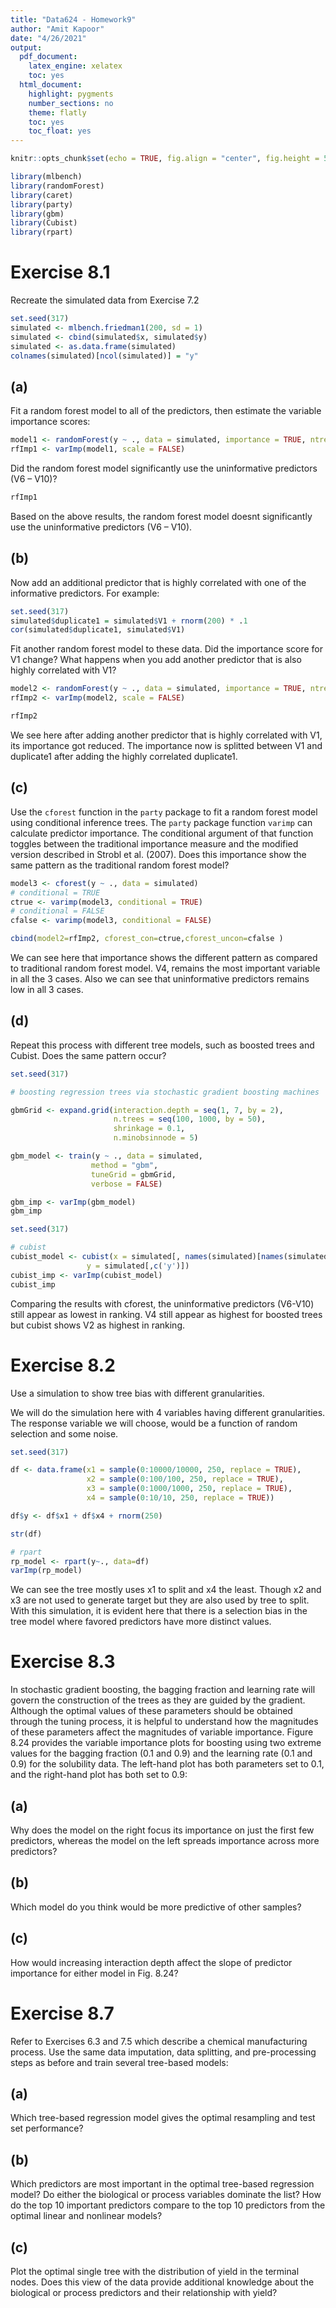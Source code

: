 ```yaml
---
title: "Data624 - Homework9"
author: "Amit Kapoor"
date: "4/26/2021"
output:
  pdf_document:
    latex_engine: xelatex
    toc: yes
  html_document:
    highlight: pygments
    number_sections: no
    theme: flatly
    toc: yes
    toc_float: yes
---
```


```r
knitr::opts_chunk$set(echo = TRUE, fig.align = "center", fig.height = 5, fig.width = 8, warning = FALSE)
```


```r

library(mlbench)
library(randomForest)
library(caret)
library(party)
library(gbm)
library(Cubist)
library(rpart)
```






# Exercise 8.1
Recreate the simulated data from Exercise 7.2


```r
set.seed(317)
simulated <- mlbench.friedman1(200, sd = 1)
simulated <- cbind(simulated$x, simulated$y)
simulated <- as.data.frame(simulated)
colnames(simulated)[ncol(simulated)] = "y"
```



## (a) 
Fit a random forest model to all of the predictors, then estimate the variable importance scores:

```r
model1 <- randomForest(y ~ ., data = simulated, importance = TRUE, ntree = 1000)
rfImp1 <- varImp(model1, scale = FALSE)
```


Did the random forest model significantly use the uninformative predictors (V6 – V10)?

```r
rfImp1
```

Based on the above results, the random forest model doesnt significantly use the uninformative predictors (V6 – V10).


## (b) 
Now add an additional predictor that is highly correlated with one of the informative predictors. For example:


```r
set.seed(317)
simulated$duplicate1 = simulated$V1 + rnorm(200) * .1
cor(simulated$duplicate1, simulated$V1)
```

Fit another random forest model to these data. Did the importance score for V1 change? What happens when you add another predictor that is also highly correlated with V1?


```r
model2 <- randomForest(y ~ ., data = simulated, importance = TRUE, ntree = 1000)
rfImp2 <- varImp(model2, scale = FALSE)
```


```r
rfImp2
```

We see here after adding another predictor that is highly correlated with V1, its importance got reduced. The importance now is splitted between V1 and duplicate1 after adding the highly correlated duplicate1. 



## (c) 
Use the `cforest` function in the `party` package to fit a random forest model using conditional inference trees. The `party` package function `varimp` can calculate predictor importance. The conditional argument of that function toggles between the traditional importance measure and the modified version described in Strobl et al. (2007). Does this importance show the same pattern as the traditional random forest model?


```r
model3 <- cforest(y ~ ., data = simulated)
# conditional = TRUE
ctrue <- varimp(model3, conditional = TRUE)
# conditional = FALSE
cfalse <- varimp(model3, conditional = FALSE)
```

```r
cbind(model2=rfImp2, cforest_con=ctrue,cforest_uncon=cfalse )
```

We can see here that importance shows the different pattern as compared to traditional random forest model. V4, remains the most important variable in all the 3 cases. Also we can see that uninformative predictors remains low in all 3 cases.



## (d)
Repeat this process with different tree models, such as boosted trees and Cubist. Does the same pattern occur?


```r
set.seed(317)

# boosting regression trees via stochastic gradient boosting machines

gbmGrid <- expand.grid(interaction.depth = seq(1, 7, by = 2), 
                       n.trees = seq(100, 1000, by = 50), 
                       shrinkage = 0.1,
                       n.minobsinnode = 5)

gbm_model <- train(y ~ ., data = simulated,
                  method = "gbm",
                  tuneGrid = gbmGrid, 
                  verbose = FALSE)

gbm_imp <- varImp(gbm_model)
gbm_imp
```



```r
set.seed(317)

# cubist
cubist_model <- cubist(x = simulated[, names(simulated)[names(simulated) != 'y']], 
                 y = simulated[,c('y')])
cubist_imp <- varImp(cubist_model)
cubist_imp
```

Comparing the results with cforest, the uninformative predictors (V6-V10) still appear as lowest in ranking. V4 still appear as highest for boosted trees but cubist shows V2 as highest in ranking.



# Exercise 8.2
Use a simulation to show tree bias with different granularities.

We will do the simulation here with 4 variables having different granularities. The response variable we will choose, would be a function of random selection and some noise.

```r
set.seed(317)

df <- data.frame(x1 = sample(0:10000/10000, 250, replace = TRUE),
                 x2 = sample(0:100/100, 250, replace = TRUE),
                 x3 = sample(0:1000/1000, 250, replace = TRUE),
                 x4 = sample(0:10/10, 250, replace = TRUE))

df$y <- df$x1 + df$x4 + rnorm(250)

str(df)
```



```r
# rpart
rp_model <- rpart(y~., data=df)
varImp(rp_model)
```

We can see the tree mostly uses x1 to split and x4 the least. Though x2 and x3 are not used to generate target but they are also used by tree to split. With this simulation, it is evident here that there is a selection bias in the tree model where favored predictors have more distinct values.



# Exercise 8.3
In stochastic gradient boosting, the bagging fraction and learning rate will govern the construction of the trees as they are guided by the gradient. Although the optimal values of these parameters should be obtained through the tuning process, it is helpful to understand how the magnitudes of these parameters affect the magnitudes of variable importance. Figure 8.24 provides the variable importance plots for boosting using two extreme values for the bagging fraction (0.1 and 0.9) and the learning rate (0.1 and 0.9) for the solubility data. The left-hand plot has both parameters set to 0.1, and the right-hand plot has both set to 0.9:


## (a)
Why does the model on the right focus its importance on just the first few predictors, whereas the model on the left spreads importance across more predictors?


## (b)
Which model do you think would be more predictive of other samples?


## (c)
How would increasing interaction depth affect the slope of predictor importance for either model in Fig. 8.24?










# Exercise 8.7
Refer to Exercises 6.3 and 7.5 which describe a chemical manufacturing process. Use the same data imputation, data splitting, and pre-processing steps as before and train several tree-based models:


## (a)
Which tree-based regression model gives the optimal resampling and test set performance?



## (b)
Which predictors are most important in the optimal tree-based regression model? Do either the biological or process variables dominate the list? How do the top 10 important predictors compare to the top 10 predictors from the optimal linear and nonlinear models?


## (c)
Plot the optimal single tree with the distribution of yield in the terminal nodes. Does this view of the data provide additional knowledge about the biological or process predictors and their relationship with yield?



